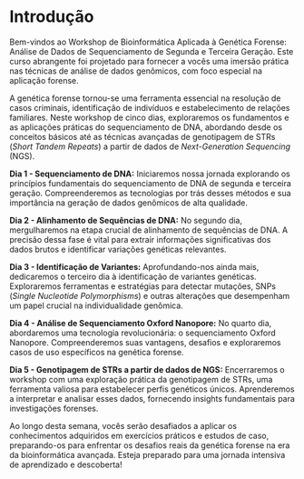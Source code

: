 # Introdução {#sec-introduction .unnumbered}

Bem-vindos ao Workshop de Bioinformática Aplicada à Genética Forense: Análise de Dados de Sequenciamento de Segunda e Terceira Geração. Este curso abrangente foi projetado para fornecer a vocês uma imersão prática nas técnicas de análise de dados genômicos, com foco especial na aplicação forense.

A genética forense tornou-se uma ferramenta essencial na resolução de casos criminais, identificação de indivíduos e estabelecimento de relações familiares. Neste workshop de cinco dias, exploraremos os fundamentos e as aplicações práticas do sequenciamento de DNA, abordando desde os conceitos básicos até as técnicas avançadas de genotipagem de STRs (*Short Tandem Repeats*) a partir de dados de *Next-Generation Sequencing* (NGS).

**Dia 1 - Sequenciamento de DNA:** Iniciaremos nossa jornada explorando os princípios fundamentais do sequenciamento de DNA de segunda e terceira geração. Compreenderemos as tecnologias por trás desses métodos e sua importância na geração de dados genômicos de alta qualidade.

**Dia 2 - Alinhamento de Sequências de DNA:** No segundo dia, mergulharemos na etapa crucial de alinhamento de sequências de DNA. A precisão dessa fase é vital para extrair informações significativas dos dados brutos e identificar variações genéticas relevantes.

**Dia 3 - Identificação de Variantes:** Aprofundando-nos ainda mais, dedicaremos o terceiro dia à identificação de variantes genéticas. Exploraremos ferramentas e estratégias para detectar mutações, SNPs (*Single Nucleotide Polymorphisms*) e outras alterações que desempenham um papel crucial na individualidade genômica.

**Dia 4 - Análise de Sequenciamento Oxford Nanopore:** No quarto dia, abordaremos uma tecnologia revolucionária: o sequenciamento Oxford Nanopore. Compreenderemos suas vantagens, desafios e exploraremos casos de uso específicos na genética forense.

**Dia 5 - Genotipagem de STRs a partir de dados de NGS:** Encerraremos o workshop com uma exploração prática da genotipagem de STRs, uma ferramenta valiosa para estabelecer perfis genéticos únicos. Aprenderemos a interpretar e analisar esses dados, fornecendo insights fundamentais para investigações forenses.

Ao longo desta semana, vocês serão desafiados a aplicar os conhecimentos adquiridos em exercícios práticos e estudos de caso, preparando-os para enfrentar os desafios reais da genética forense na era da bioinformática avançada. Esteja preparado para uma jornada intensiva de aprendizado e descoberta!
